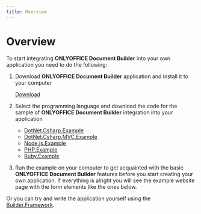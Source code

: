 ```yaml
---
title: Overview
---
```

# Overview

To start integrating **ONLYOFFICE Document Builder** into your own application you need to do the following:

1. Download **ONLYOFFICE Document Builder** application and install it to your computer

   [Download](https://www.onlyoffice.com/document-builder.aspx)

2. Select the programming language and download the code for the sample of **ONLYOFFICE Document Builder** integration into your application

   * [DotNet.Csharp.Example](https://github.com/ONLYOFFICE/document-builder-integration/releases/latest/download/DotNet.Csharp.Example.zip)
   * [DotNet.Csharp.MVC.Example](https://github.com/ONLYOFFICE/document-builder-integration/releases/latest/download/DotNet.Csharp.MVC.Example.zip)
   * [Node.js.Example](https://github.com/ONLYOFFICE/document-builder-integration/releases/latest/download/Node.js.Example.zip)
   * [PHP.Example](https://github.com/ONLYOFFICE/document-builder-integration/releases/latest/download/PHP.Example.zip)
   * [Ruby.Example](https://github.com/ONLYOFFICE/document-builder-integration/releases/latest/download/Ruby.Example.zip)

3. Run the example on your computer to get acquainted with the basic **ONLYOFFICE Document Builder** features before you start creating your own application. If everything is alright you will see the example website page with the form elements like the ones below.

Or you can try and write the application yourself using the [Builder.Framework](/docbuilder/framework).
